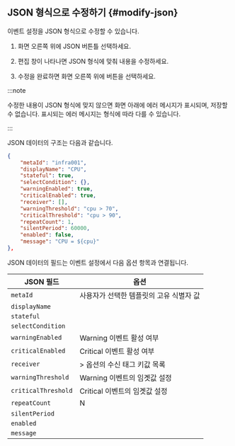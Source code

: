 ## JSON 형식으로 수정하기 {#modify-json}

이벤트 설정을 JSON 형식으로 수정할 수 있습니다.

1. 화면 오른쪽 위에 <span class="uitext">JSON</span> <LinkImage img="ico-export.svg" className="ico" /> 버튼틀 선택하세요.

1. 편집 창이 나타나면 JSON 형식에 맞춰 내용을 수정하세요.

1. 수정을 완료하면 화면 오른쪽 위에 <Cmdname sid="save" className="uitext" /> 버튼을 선택하세요.

:::note

수정한 내용이 JSON 형식에 맞지 않으면 화면 아래에 에러 메시지가 표시되며, 저장할 수 없습니다. 표시되는 에러 메시지는 형식에 따라 다를 수 있습니다.

<ImgLang img='event-config-v2-json-error.png' desc='JSON error' />

:::

JSON 데이터의 구조는 다음과 같습니다.

```json
{
    "metaId": "infra001",
    "displayName": "CPU",
    "stateful": true,
    "selectCondition": {},
    "warningEnabled": true,
    "criticalEnabled": true,
    "receiver": [],
    "warningThreshold": "cpu > 70",
    "criticalThreshold": "cpu > 90",
    "repeatCount": 1,
    "silentPeriod": 60000,
    "enabled": false,
    "message": "CPU = ${cpu}"
},
```

JSON 데이터의 필드는 이벤트 설정에서 다음 옵션 항목과 연결됩니다.

| JSON 필드 | 옵션 |
| -- | -- |
| `metaId` | 사용자가 선택한 템플릿의 고유 식별자 값 |
| `displayName` | <Cmdname sid="event_title" className="uitext" /> |
| `stateful` | <Cmdname sid="TTL07368" className="uitext" /> | 
| `selectCondition` | <Cmdname sid="ITM07588" className="uitext" /> |
| `warningEnabled` | <span class="slow">Warning</span> 이벤트 활성 여부 |
| `criticalEnabled` | <span class="vslow">Critical</span> 이벤트 활성 여부 |
| `receiver` | <Cmdname sid="TTL07415" className="uitext" /> &gt; <Cmdname sid="ITM07420" className="uitext" /> 옵션의 수신 태그 키값 목록 |
| `warningThreshold` | <span class="slow">Warning</span> 이벤트의 임곗값 설정 |
| `criticalThreshold` | <span class="vslow">Critical</span> 이벤트의 임곗값 설정 |
| `repeatCount` | <Cmdname sid="TTL07366" className="uitext" /> N <Cmdname sid="ITM07370" className="uitext" /> |
| `silentPeriod` | <Cmdname sid="TTL07367" className="uitext" /> |
| `enabled` | <Cmdname sid="enable_events" className="uitext" /> |
| `message` | <Cmdname sid="TTL06883" className="uitext" /> |